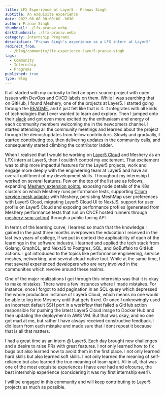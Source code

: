 ```yaml
---
title: LFX Experience at Layer5 - Pranav Singh
subtitle: An exquisite experience
date: 2022-06-08 08:00:00 -0630
author: Pranav Singh
thumbnail: ./lfx-pranav.webp
darkthumbnail: ./lfx-pranav.webp
category: Internship Programs
description: "Pranav Singh's experience as a LFX intern at Layer5"
redirect_from:
  - /blog/community/lfx-experience-layer5-pranav-singh
tags:
  - Community
  - Internship
  - Programs
published: true
type: Blog
---
```



<BlogWrapper>

It all started with my curiosity to find an open-source project with open issues with DevOps and CI/CD labels on them.
While I was searching that on GitHub, I found <Link to="/cloud-native-management/meshery">Meshery</Link>, one of the projects at Layer5. I started going through the
[README](https://github.com/meshery/meshery#readme), and it just felt like that is it.
It integrates with all kinds of technologies that I ever wanted to learn and explore. Then I jumped onto their [slack](http://slack.layer5.io/) and got even
more excited by the enthusiasm and energy of each community members welcoming me in the newcomers channel. I started attending all the community meetings and
learned about the project through the demos/updates from fellow contributors. Slowly and gradually, I started contributing too, then delivering updates in the
community calls, and consequently started climbing the contributor ladder.

When I realised that I would be working on [Layer5 Cloud](https://meshery.layer5.io) and <Link to="/cloud-native-management/meshery">Meshery</Link> as an LFX intern at Layer5, then I couldn't control my excitement.
That excitement was to ship more impactful features for the Layer5 projects, work and engage more deeply with the engineering team at Layer5 and have an overall
upliftment of my development skills. Throughout my internship I worked on several features. Few on the top of the list are as follows, expanding
[Meshery extension points](https://docs.meshery.io/extensibility), exposing node details of the K8s clusters on which Meshery runs <Link to="/projects/cloud-native-performance">performance tests</Link>,
supporting [Cilium service mesh adapter](https://github.com/meshery/meshery-cilium) with Meshery, persisting <Link to="/meshmap">MeshMap</Link> user preferences with
Layer5 Cloud, migrating Layer5 Cloud UI to NextJS, support for user profile on Layer5 Cloud and exposing performance profiles
(generated from Meshery performance tests that run on CNCF hosted runners through [meshery-smp-action](https://github.com/layer5io/meshery-smp-action))
through a public facing API.

In terms of the learning curve, I learned so much that the knowledge I gained in the past three months overpowers the education I received in the last two years of college,
if we put in context the applicability of each of the learnings in the software industry.
I learned and applied the tech stack from Golang, GraphQL, and NextJS to Postgres, SQL, and GoBuffalo to GitHub actions. I got introduced to the topics like
performance engineering, service meshes, networking, and several cloud-native tool. While at the same time, I met several experienced developers who are very involved in
the communities which revolve around these realms.

One of the major realizations I got through this internship was that it is okay to make mistakes. There were a few instances where I made mistakes.
For instance, once I forgot to add pagination in an SQL query which depressed the whole production instance of Layer5 Cloud, which means no one would be able
to log into Meshery until that gets fixed. Or once I unknowingly used an incorrect default SSH port in a workflow that failed a GitHub action responsible for
pushing the latest Layer5 Cloud image to Docker Hub and then updating the deployment in AWS VM. But that was okay, and no one got mad at me, but rather I have
always received constructive feedback. I did learn from each mistake and made sure that I dont repeat it because that is all that matters.

I had a great time as an intern @ Layer5. Each day brought new challenges and a desire to raise PRs with great features. I not only learned how to fix bugs but also
learned how to avoid them in the first place. I not only learned hard skills but also learned soft skills. I not only learned the meaning of self-reliance but also learned
the true meaning of team spirit. All in all, that was one of the most exquisite experiences I have ever had and ofcourse, the best internship experience
(considering it was my first internship ever!).

I will be engaged in this community and will keep contributing to Layer5 projects as much as possible.

</BlogWrapper>
